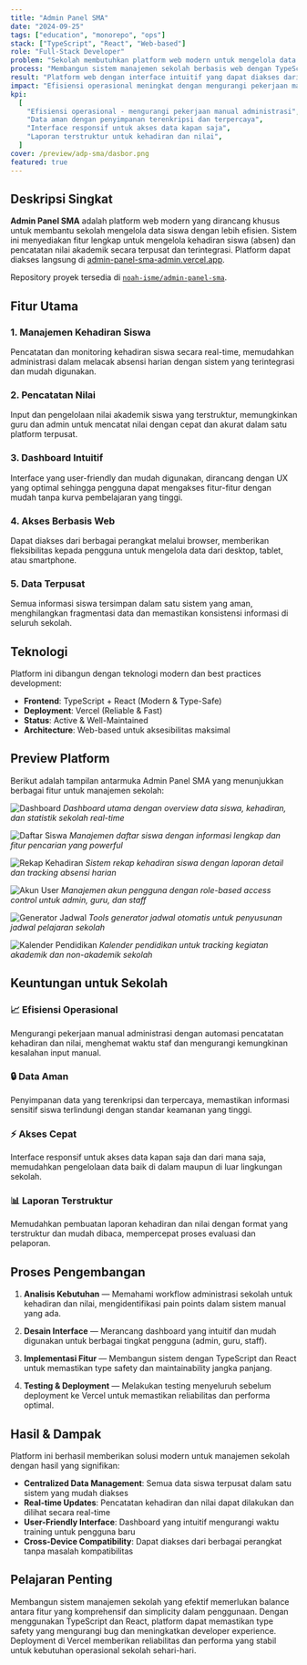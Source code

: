 ```yaml
---
title: "Admin Panel SMA"
date: "2024-09-25"
tags: ["education", "monorepo", "ops"]
stack: ["TypeScript", "React", "Web-based"]
role: "Full-Stack Developer"
problem: "Sekolah membutuhkan platform web modern untuk mengelola data siswa dengan lebih efisien, khususnya untuk pencatatan kehadiran dan nilai akademik secara terpusat."
process: "Membangun sistem manajemen sekolah berbasis web dengan TypeScript dan React, menyediakan fitur lengkap untuk manajemen kehadiran siswa dan pencatatan nilai akademik."
result: "Platform web dengan interface intuitif yang dapat diakses dari berbagai perangkat, memudahkan pengelolaan data siswa secara real-time."
impact: "Efisiensi operasional meningkat dengan mengurangi pekerjaan manual administrasi, data tersimpan aman dan terpusat, serta laporan kehadiran dan nilai lebih terstruktur."
kpi:
  [
    "Efisiensi operasional - mengurangi pekerjaan manual administrasi",
    "Data aman dengan penyimpanan terenkripsi dan terpercaya",
    "Interface responsif untuk akses data kapan saja",
    "Laporan terstruktur untuk kehadiran dan nilai",
  ]
cover: /preview/adp-sma/dasbor.png
featured: true
---
```


## Deskripsi Singkat

**Admin Panel SMA** adalah platform web modern yang dirancang khusus untuk membantu sekolah mengelola data siswa dengan lebih efisien. Sistem ini menyediakan fitur lengkap untuk mengelola kehadiran siswa (absen) dan pencatatan nilai akademik secara terpusat dan terintegrasi. Platform dapat diakses langsung di [admin-panel-sma-admin.vercel.app](https://admin-panel-sma-admin.vercel.app).

Repository proyek tersedia di [`noah-isme/admin-panel-sma`](https://github.com/noah-isme/admin-panel-sma).

## Fitur Utama

### 1. Manajemen Kehadiran Siswa

Pencatatan dan monitoring kehadiran siswa secara real-time, memudahkan administrasi dalam melacak absensi harian dengan sistem yang terintegrasi dan mudah digunakan.

### 2. Pencatatan Nilai

Input dan pengelolaan nilai akademik siswa yang terstruktur, memungkinkan guru dan admin untuk mencatat nilai dengan cepat dan akurat dalam satu platform terpusat.

### 3. Dashboard Intuitif

Interface yang user-friendly dan mudah digunakan, dirancang dengan UX yang optimal sehingga pengguna dapat mengakses fitur-fitur dengan mudah tanpa kurva pembelajaran yang tinggi.

### 4. Akses Berbasis Web

Dapat diakses dari berbagai perangkat melalui browser, memberikan fleksibilitas kepada pengguna untuk mengelola data dari desktop, tablet, atau smartphone.

### 5. Data Terpusat

Semua informasi siswa tersimpan dalam satu sistem yang aman, menghilangkan fragmentasi data dan memastikan konsistensi informasi di seluruh sekolah.

## Teknologi

Platform ini dibangun dengan teknologi modern dan best practices development:

- **Frontend**: TypeScript + React (Modern & Type-Safe)
- **Deployment**: Vercel (Reliable & Fast)
- **Status**: Active & Well-Maintained
- **Architecture**: Web-based untuk aksesibilitas maksimal

## Preview Platform

Berikut adalah tampilan antarmuka Admin Panel SMA yang menunjukkan berbagai fitur untuk manajemen sekolah:

![Dashboard](/preview/adp-sma/dasbor.png)
_Dashboard utama dengan overview data siswa, kehadiran, dan statistik sekolah real-time_

![Daftar Siswa](/preview/adp-sma/list%20siswa.png)
_Manajemen daftar siswa dengan informasi lengkap dan fitur pencarian yang powerful_

![Rekap Kehadiran](/preview/adp-sma/rekap%20hadir.png)
_Sistem rekap kehadiran siswa dengan laporan detail dan tracking absensi harian_

![Akun User](/preview/adp-sma/akun%20user.png)
_Manajemen akun pengguna dengan role-based access control untuk admin, guru, dan staff_

![Generator Jadwal](/preview/adp-sma/generator%20jadwal.png)
_Tools generator jadwal otomatis untuk penyusunan jadwal pelajaran sekolah_

![Kalender Pendidikan](/preview/adp-sma/kalender%20pendidikan.png)
_Kalender pendidikan untuk tracking kegiatan akademik dan non-akademik sekolah_

## Keuntungan untuk Sekolah

### 📈 Efisiensi Operasional

Mengurangi pekerjaan manual administrasi dengan automasi pencatatan kehadiran dan nilai, menghemat waktu staf dan mengurangi kemungkinan kesalahan input manual.

### 🔒 Data Aman

Penyimpanan data yang terenkripsi dan terpercaya, memastikan informasi sensitif siswa terlindungi dengan standar keamanan yang tinggi.

### ⚡ Akses Cepat

Interface responsif untuk akses data kapan saja dan dari mana saja, memudahkan pengelolaan data baik di dalam maupun di luar lingkungan sekolah.

### 📊 Laporan Terstruktur

Memudahkan pembuatan laporan kehadiran dan nilai dengan format yang terstruktur dan mudah dibaca, mempercepat proses evaluasi dan pelaporan.

## Proses Pengembangan

1. **Analisis Kebutuhan** — Memahami workflow administrasi sekolah untuk kehadiran dan nilai, mengidentifikasi pain points dalam sistem manual yang ada.

2. **Desain Interface** — Merancang dashboard yang intuitif dan mudah digunakan untuk berbagai tingkat pengguna (admin, guru, staff).

3. **Implementasi Fitur** — Membangun sistem dengan TypeScript dan React untuk memastikan type safety dan maintainability jangka panjang.

4. **Testing & Deployment** — Melakukan testing menyeluruh sebelum deployment ke Vercel untuk memastikan reliabilitas dan performa optimal.

## Hasil & Dampak

Platform ini berhasil memberikan solusi modern untuk manajemen sekolah dengan hasil yang signifikan:

- **Centralized Data Management**: Semua data siswa terpusat dalam satu sistem yang mudah diakses
- **Real-time Updates**: Pencatatan kehadiran dan nilai dapat dilakukan dan dilihat secara real-time
- **User-Friendly Interface**: Dashboard yang intuitif mengurangi waktu training untuk pengguna baru
- **Cross-Device Compatibility**: Dapat diakses dari berbagai perangkat tanpa masalah kompatibilitas

## Pelajaran Penting

Membangun sistem manajemen sekolah yang efektif memerlukan balance antara fitur yang komprehensif dan simplicity dalam penggunaan. Dengan menggunakan TypeScript dan React, platform dapat memastikan type safety yang mengurangi bug dan meningkatkan developer experience. Deployment di Vercel memberikan reliabilitas dan performa yang stabil untuk kebutuhan operasional sekolah sehari-hari.

